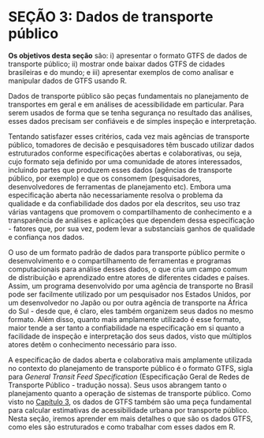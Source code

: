 # SEÇÃO 3: Dados de transporte público

**Os objetivos desta seção** são: i) apresentar o formato GTFS de dados de transporte público; ii) mostrar onde baixar dados GTFS de cidades brasileiras e do mundo; e iii) apresentar exemplos de como analisar e manipular dados de GTFS usando R.

Dados de transporte público são peças fundamentais no planejamento de transportes em geral e em análises de acessibilidade em particular. Para serem usados de forma que se tenha segurança no resultado das análises, esses dados precisam ser confiáveis e de simples inspeção e interpretação.

Tentando satisfazer esses critérios, cada vez mais agências de transporte público, tomadores de decisão e pesquisadores têm buscado utilizar dados estruturados conforme especificações abertas e colaborativas, ou seja, cujo formato seja definido por uma comunidade de atores interessados, incluindo partes que produzem esses dados (agências de transporte público, por exemplo) e que os consomem (pesquisadores, desenvolvedores de ferramentas de planejamento etc). Embora uma especificação aberta não necessariamente resolva o problema da qualidade e da confiabilidade dos dados por ela descritos, seu uso traz várias vantagens que promovem o compartilhamento de conhecimento e a transparência de análises e aplicações que dependem dessa especificação - fatores que, por sua vez, podem levar a substanciais ganhos de qualidade e confiança nos dados.

O uso de um formato padrão de dados para transporte público permite o desenvolvimento e o compartilhamento de ferramentas e programas computacionais para análise desses dados, o que cria um campo comum de distribuição e aprendizado entre atores de diferentes cidades e países. Assim, um programa desenvolvido por uma agência de transporte no Brasil pode ser facilmente utilizado por um pesquisador nos Estados Unidos, por um desenvolvedor no Japão ou por outra agência de transporte na África do Sul - desde que, é claro, eles também organizem seus dados no mesmo formato. Além disso, quanto mais amplamente utilizado é esse formato, maior tende a ser tanto a confiabilidade na especificação em si quanto a facilidade de inspeção e interpretação dos seus dados, visto que múltiplos atores detêm o conhecimento necessário para isso.

A especificação de dados aberta e colaborativa mais amplamente utilizada no contexto do planejamento de transporte público é o formato GTFS, sigla para *General Transit Feed Specification* (Especificação Geral de Redes de Transporte Público - tradução nossa). Seus usos abrangem tanto o planejamento quanto a operação de sistemas de transporte público. Como visto no [Capítulo 3](3_calculando_acesso.qmd), os dados de GTFS também são uma peça fundamental para calcular estimativas de acessibilidade urbana por transporte público. Nesta seção, iremos aprender em mais detalhes o que são os dados GTFS, como eles são estruturados e como trabalhar com esses dados em R.